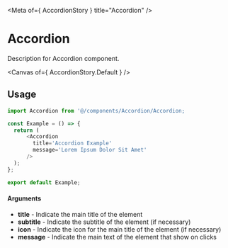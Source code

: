 
<Meta of={ AccordionStory } title="Accordion" />

# Accordion

Description for Accordion component.

<Canvas of={ AccordionStory.Default } />

## Usage

```ts
import Accordion from '@/components/Accordion/Accordion;

const Example = () => {
  return (
      <Accordion
        title='Accordion Example'
        message='Lorem Ipsum Dolor Sit Amet'
      />
  );
};

export default Example;
```

#### Arguments
- **title** - Indicate the main title of the element
- **subtitle** - Indicate the subtitle of the element (if necessary)
- **icon** - Indicate the icon for the main title of the element (if necessary)
- **message** - Indicate the main text of the element that show on clicks
